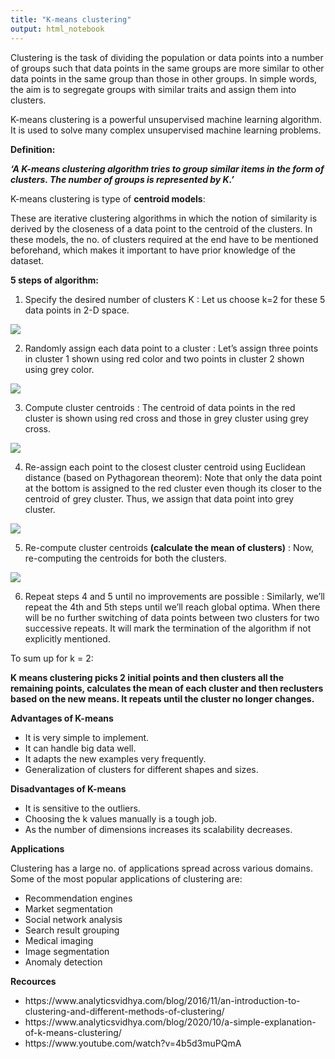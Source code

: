 ```yaml
---
title: "K-means clustering"
output: html_notebook
---
```


Clustering is the task of dividing the population or data points into a number of groups such that data points in the same groups are more similar to other data points in the same group than those in other groups. In simple words, the aim is to segregate groups with similar traits and assign them into clusters.

K-means clustering is a powerful unsupervised machine learning algorithm. It is used to solve many complex unsupervised machine learning problems. 

**Definition:**

***'A K-means clustering algorithm tries to group similar items in the form of clusters. The number of groups is represented by K.'***

K-means clustering is type of **centroid models**:

These are iterative clustering algorithms in which the notion of similarity is derived by the closeness of a data point to the centroid of the clusters. In these models, the no. of clusters required at the end have to be mentioned beforehand, which makes it important to have prior knowledge of the dataset.

**5 steps of algorithm: **

1) Specify the desired number of clusters K : Let us choose k=2 for these 5 data points in 2-D space.

![](https://www.analyticsvidhya.com/wp-content/uploads/2016/11/clustering-2.png)

2) Randomly assign each data point to a cluster : Let’s assign three points in cluster 1 shown using red color and two points in cluster 2 shown using grey color.

![](https://www.analyticsvidhya.com/wp-content/uploads/2016/11/clustering-2-1.png)

3) Compute cluster centroids : The centroid of data points in the red cluster is shown using red cross and those in grey cluster using grey cross.

![](https://www.analyticsvidhya.com/wp-content/uploads/2016/11/clustering-3.png)

4) Re-assign each point to the closest cluster centroid using Euclidean distance (based on Pythagorean theorem): Note that only the data point at the bottom is assigned to the red cluster even though its closer to the centroid of grey cluster. Thus, we assign that data point into grey cluster.

![](https://www.analyticsvidhya.com/wp-content/uploads/2016/11/clustering-4.png)

5) Re-compute cluster centroids **(calculate the mean of clusters)** : Now, re-computing the centroids for both the clusters.

![](https://www.analyticsvidhya.com/wp-content/uploads/2016/11/clustering-5.png)

6) Repeat steps 4 and 5 until no improvements are possible : Similarly, we’ll repeat the 4th and 5th steps until we’ll reach global optima. When there will be no further switching of data points between two clusters for two successive repeats. It will mark the termination of the algorithm if not explicitly mentioned.

To sum up for k = 2:

**K means clustering picks 2 initial points and then clusters all the remaining points, calculates the mean of each cluster and then reclusters based on the new means. It repeats until the cluster no longer changes.** 

**Advantages of K-means**

* It is very simple to implement.
* It can handle big data well.
* It adapts the new examples very frequently.
* Generalization of clusters for different shapes and sizes.
 

**Disadvantages of K-means**

* It is sensitive to the outliers.
* Choosing the k values manually is a tough job.
* As the number of dimensions increases its scalability decreases.



**Applications**

Clustering has a large no. of applications spread across various domains. Some of the most popular applications of clustering are:

* Recommendation engines
* Market segmentation
* Social network analysis
* Search result grouping
* Medical imaging
* Image segmentation
* Anomaly detection

**Recources**

* https://www.analyticsvidhya.com/blog/2016/11/an-introduction-to-clustering-and-different-methods-of-clustering/
* https://www.analyticsvidhya.com/blog/2020/10/a-simple-explanation-of-k-means-clustering/
* https://www.youtube.com/watch?v=4b5d3muPQmA